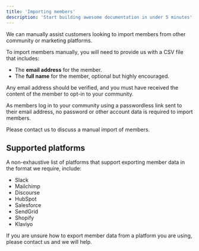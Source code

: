```yaml
---
title: 'Importing members'
description: 'Start building awesome documentation in under 5 minutes'
---
```


We can manually assist customers looking to import members from other community or marketing platforms.

To import members manually, you will need to provide us with a CSV file that includes:

- The **email address** for the member.
- The **full name** for the member, optional but highly encouraged.

Any email address should be verified, and you must have received the content of the member to opt-in to your community.

As members log in to your community using a passwordless link sent to their email address, no password or other account data is required to import members.

Please contact us to discuss a manual import of members.

## Supported platforms

A non-exhaustive list of platforms that support exporting member data in the format we require, include:

- Slack
- Mailchimp
- Discourse
- HubSpot
- Salesforce
- SendGrid
- Shopify
- Klaviyo

If you are unsure how to export member data from a platform you are using, please contact us and we will help.